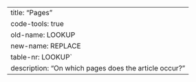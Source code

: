 ---
title: "Pages"
code-tools: true
old-name: LOOKUP
new-name: REPLACE
table-nr: LOOKUP`
description: "On which pages does the article occur?"
---